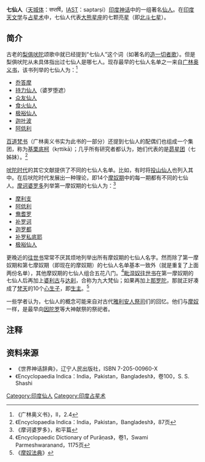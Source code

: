 '''七仙人'''（[[天城体|天城体]]：सप्तर्षि，[[IAST|IAST]]：saptarṣi）[[印度神话|印度神话]]中的一组著名[[仙人_(印度神话)|仙人]]。在[[印度|印度]][[天文学|天文学]]与[[占星术|占星术]]中，七仙人代表[[大熊星座|大熊星座]]的七颗亮[[恒星|星]]（即[[北斗七星|北斗七星]]）。
== 简介 ==
古老的[[梨俱吠陀|梨俱吠陀]]颂歌中就已经提到“七仙人”这个词（如著名的[[造一切者歌|造一切者歌]]）。但是梨俱吠陀从未具体指出过七仙人是哪七人。现存最早的七仙人名单之一来自[[广林奥义书|广林奥义书]]，该书列举的七仙人为：<ref>《广林奥义书》，II，2.4</ref>
* [[乔达摩_(仙人)|乔答摩]]
* [[持力仙人|持力仙人]]（婆罗堕遮）
* [[众友仙人|众友仙人]]
* [[食火仙人|食火仙人]]
* [[极裕仙人|极裕仙人]]
* [[迦叶波|迦叶波]]
* [[阿低利|阿低利]]

[[百道梵书|百道梵书]]（广林奥义书实为此书的一部分）还提到七仙人的配偶们也组成一个集团，称为[[基栗底柯|基栗底柯]]（kṛttikā）；几乎所有研究者都认为，她们代表的是[[昴星团|昴星团]]（七姊妹）。<ref>《Encyclopaedia Indica：India，Pakistan，Bangladesh》，87页</ref>

[[吠陀时代|吠陀时代]]的其它文献提供了不同的七仙人名单。比如，有时将[[投山仙人|投山仙人]]也列入其中。在后吠陀时代发展出一种理论，即14个[[摩奴期|摩奴期]]中的每一期都有不同的七仙人。[[摩诃婆罗多|摩诃婆罗多]]列举第一摩奴期的七仙人为：<ref>《摩诃婆罗多》，和平篇</ref>

* [[摩利支|摩利支]]
* [[阿低利|阿低利]]
* [[鸯耆罗|鸯耆罗]]
* [[补罗诃|补罗诃]]
* [[迦罗都|迦罗都]]
* [[补罗私底耶|补罗私底耶]]
* [[极裕仙人|极裕仙人]]

更晚近的[[往世书|往世书]]常常不厌其烦地列举出所有摩奴期的七仙人名字。然而除了第一摩奴期和第七摩奴期（即现在的摩奴期）的七仙人名单基本一致外（就是重复了上面两份名单），其他摩奴期的七仙人组合五花八门。<ref>《Encyclopaedic Dictionary of Purāṇas》，卷1，Swami Parmeshwaranand，1175页</ref>[[毗湿奴往世书|毗湿奴往世书]]在第一摩奴期的七仙人后再加上[[婆利古|婆利古]]与[[达刹|达刹]]，合称为九大梵仙；如果再加上[[那罗陀|那罗陀]]，那就正好凑成了[[梵天|梵天]]的10个[[心生子|心生子]]，即[[生主|生主]]。<ref>《[[摩奴法典|摩奴法典]]》</ref>

一些学者认为，七仙人的概念可能来自对古代[[雅利安人|雅利安人]][[祭司|祭司]]们的回忆。他们与[[摩奴|摩奴]]一样，是最早向[[因陀罗|因陀罗]]等大神献祭的祭祀者。

== 注释 ==
<references/>
== 资料来源 ==
* 《世界神话辞典》，辽宁人民出版社，ISBN 7-205-00960-X
* 《Encyclopaedia Indica：India，Pakistan，Bangladesh》，卷100，S. S. Shashi
{{印度神話}}

[[Category:印度仙人|Category:印度仙人]]
[[Category:印度占星术|Category:印度占星术]]